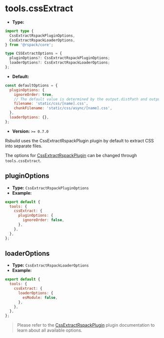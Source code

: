 # tools.cssExtract

- **Type:**

```ts
import type {
  CssExtractRspackPluginOptions,
  CssExtractRspackLoaderOptions,
} from '@rspack/core';

type CSSExtractOptions = {
  pluginOptions?: CssExtractRspackPluginOptions;
  loaderOptions?: CssExtractRspackLoaderOptions;
};
```

- **Default:**

```js
const defaultOptions = {
  pluginOptions: {
    ignoreOrder: true,
    // The default value is determined by the output.distPath and output.filename options of Rsbuild
    filename: 'static/css/[name].css',
    chunkFilename: 'static/css/async/[name].css',
  },
  loaderOptions: {},
};
```

- **Version:** `>= 0.7.0`

Rsbuild uses the CssExtractRspackPlugin plugin by default to extract CSS into separate files.

The options for [CssExtractRspackPlugin](https://rspack.dev/zh/plugins/rspack/css-extract-rspack-plugin) can be changed through `tools.cssExtract`.

## pluginOptions

- **Type:** `CssExtractRspackPluginOptions`
- **Example:**

```js
export default {
  tools: {
    cssExtract: {
      pluginOptions: {
        ignoreOrder: false,
      },
    },
  },
};
```

## loaderOptions

- **Type:** `CssExtractRspackLoaderOptions`
- **Example:**

```js
export default {
  tools: {
    cssExtract: {
      loaderOptions: {
        esModule: false,
      },
    },
  },
};
```

> Please refer to the [CssExtractRspackPlugin](https://rspack.dev/zh/plugins/rspack/css-extract-rspack-plugin) plugin documentation to learn about all available options.
